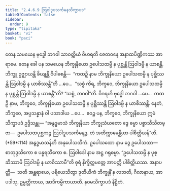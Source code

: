 ```yaml
---
title: "2.4.6.9 ဩဝါဒူပသင်္ကမနသိက္ခာပဒ"
tableOfContents: false
sidebar:
  order: 9
type: "tipitaka"
basket: "vi"
book: "paci"
---
```



<DynamicBreadcrumb />

<Division number="1058" book="paci" e="ch" v="2" p="414">

<Paragraph number="3167" book="paci">
တေန သမယေန ဗုဒ္ဓေါ ဘဂဝါ သာဝတ္ထိယံ ဝိဟရတိ ဇေတဝနေ အနာထပိဏ္ဍိကဿ အာရာမေ. တေန ခေါ ပန သမယေန ဘိက္ခုနိယော ဥပေါသထမ္ပိ န ပုစ္ဆန္တိ ဩဝါဒမ္ပိ န ယာစန္တိ. ဘိက္ခူ ဥဇ္ဈာယန္တိ ခိယျန္တိ ဝိပါစေန္တိ—  “ကထဉှိ နာမ ဘိက္ခုနိယော ဥပေါသထမ္ပိ န ပုစ္ဆိဿန္တိ ဩဝါဒမ္ပိ န ယာစိဿန္တီ”တိ …ပေ…  “သစ္စံ ကိရ, ဘိက္ခဝေ, ဘိက္ခုနိယော ဥပေါသထမ္ပိ န ပုစ္ဆန္တိ ဩဝါဒမ္ပိ န ယာစန္တီ”တိ? “သစ္စံ, ဘဂဝါ”တိ. ဝိဂရဟိ ဗုဒ္ဓေါ ဘဂဝါ …ပေ…  ကထဉှိ နာမ, ဘိက္ခဝေ, ဘိက္ခုနိယော ဥပေါသထမ္ပိ န ပုစ္ဆိဿန္တိ ဩဝါဒမ္ပိ န ယာစိဿန္တိ. နေတံ, ဘိက္ခဝေ, အပ္ပသန္နာနံ ဝါ ပသာဒါယ …ပေ…  ဧဝဉ္စ ပန, ဘိက္ခဝေ, ဘိက္ခုနိယော ဣမံ သိက္ခာပဒံ ဥဒ္ဒိသန္တု—
</Paragraph>

</Division>
<Division number="1059" book="paci" e="ch" v="2" p="414">

<Paragraph number="3168" book="paci">
<Emphasis>“အနွဒ္ဓမာသံ ဘိက္ခုနိယာ ဘိက္ခုသံဃတော ဒွေ ဓမ္မာ ပစ္စာသီသိတဗ္ဗာ—  ဥပေါသထပုစ္ဆကဉ္စ ဩဝါဒူပသင်္ကမနဉ္စ. တံ အတိက္ကာမေန္တိယာ ပါစိတ္တိယန်”</Emphasis>တိ. (*59*:<Emphasis>114</Emphasis>)
</Paragraph>

</Division>
<Division number="1060" book="paci" e="ch" v="2" p="415">

<Paragraph number="3169" book="paci">
<Emphasis>အနွဒ္ဓမာသန်</Emphasis>တိ အနုပေါသထိကံ. <Emphasis>ဥပေါသထော</Emphasis> နာမ ဒွေ ဥပေါသထာ—  စာတုဒ္ဒသိကော စ ပန္နရသိကော စ.
</Paragraph>

<Paragraph number="3170" book="paci">
<Emphasis>ဩဝါဒေါ</Emphasis> နာမ အဋ္ဌ ဂရုဓမ္မာ. “ဥပေါသထမ္ပိ န ပုစ္ဆိဿာမိ ဩဝါဒမ္ပိ န ယာစိဿာမီ”တိ ဓုရံ နိက္ခိတ္တမတ္တေ အာပတ္တိ ပါစိတ္တိယဿ.
</Paragraph>

</Division>
<Division number="1061" book="paci" e="ch" v="2" p="415">

<Paragraph number="3171" book="paci">
အနာပတ္တိ—  သတိ အန္တရာယေ, ပရိယေသိတွာ ဒုတိယိကံ ဘိက္ခုနိံ န လဘတိ, ဂိလာနာယ, အာပဒါသု, ဥမ္မတ္တိကာယ, အာဒိကမ္မိကာယာတိ.

</Paragraph>
</Division>

<Paragraph number="3172" type="center" book="paci">
နဝမသိက္ခာပဒံ နိဋ္ဌိတံ.
</Paragraph>